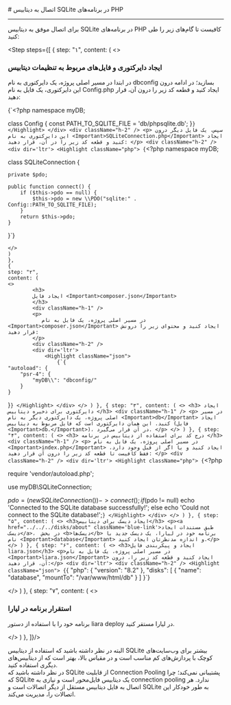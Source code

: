 
<Layout>
# اتصال به دیتابیس SQLite در برنامه‌های PHP
<hr className="mb-2" />

<p> برای اتصال موفق به دیتابیس SQLite در برنامه‌های PHP کافیست تا گام‌های زیر را طی کنید: </p>
<div className="h-2" />

<Step  steps={[
    {
    step: "۱",
    content: (
    <>
            <h3>ایجاد دایرکتوری و فایل‌های مربوط به تنظیمات دیتابیس</h3>
            <p>
                در ابتدا در مسیر اصلی پروژه، یک دایرکتوری به نام <Important>dbconfig</Important> بسازید؛ در 
                ادامه درون این دایرکتوری، یک فایل به نام <Important>Config.php</Important> ایجاد کنید و قطعه کد زیر را درون آن، قرار دهید:
            </p>
            <div className="h-2" />
            <div dir='ltr'>
                <Highlight className="php">
                    {`<?php
namespace myDB;

class Config {
    const PATH_TO_SQLITE_FILE = 'db/phpsqlite.db';
}`}
                </Highlight>
            </div>
            <div className="h-2" />
            <p>
                سپس، یک فایل دیگر درون این دایرکتوری به نام <Important>SQLiteConnection.php</Important> ایجاد کنید و قطعه کد زیر را در آن، قرار دهید:
            </p>
            <div className="h-2" />
            <div dir='ltr'>
                <Highlight className="php">
                    {`<?php
namespace myDB;

class SQLiteConnection {

    private $pdo;

    public function connect() {
        if ($this->pdo == null) {
            $this->pdo = new \\PDO("sqlite:" . Config::PATH_TO_SQLITE_FILE);
        }
        return $this->pdo;
    }
}`}
                </Highlight>
            </div>
            <div className="h-2" />

    </>
    )
    },
    {
    step: "۲",
    content: (
    <>
            <h3>
            ایجاد فایل <Important>composer.json</Important>
            </h3>
            <div className="h-1" />
            <p>
               در مسیر اصلی پروژه، یک فایل به نام <Important>composer.json</Important> ایجاد کنید و محتوای زیر را درونش قرار دهید:
            </p>
            <div className="h-2" />
            <div dir='ltr'>
                <Highlight className="json">
                    {`{
    "autoload": {
        "psr-4": {
            "myDB\\": "dbconfig/"
        }
    }
}`}
                </Highlight>
            </div>
    </>
    )
    },
    {
    step: "۳",
    content: (
    <>
            <h3>
            ایجاد دایرکتوری برای ذخیره دیتابیس
            </h3>
            <div className="h-1" />
            <p>
               در مسیر اصلی پروژه، یک دایرکتوری دیگر به نام <Important>db</Important> ایجاد کنید. این همان دایرکتوری است که فایل مربوط به دیتابیس (فایل <Important>db.</Important>)، در آن قرار می‌گیرد.
            </p>
    </>
    )
    },
    {
    step: "۴",
    content: (
    <>
            <h3>
            درج کد برای استفاده از دیتابیس در برنامه
            </h3>
            <div className="h-1" />
            <p>
               در مسیر اصلی پروژه، یک فایل به نام <Important>index.php</Important> ایجاد کنید و یا اگر از قبل وجود دارد، فقط کافیست تا قطعه کد زیر را درون آن قرار دهید:
            </p>
            <div className="h-2" />
            <div dir='ltr'>
                <Highlight className="php">
                    {`<?php

require 'vendor/autoload.php';

use myDB\SQLiteConnection;

$pdo = (new SQLiteConnection())->connect();
if ($pdo != null)
    echo 'Connected to the SQLite database successfully!';
else
    echo 'Could not connect to the SQLite database!';`}
                </Highlight>
            </div>
    </>
    )
    },
    {
    step: "۵",
    content: (
    <>
        <h3>ایجاد دیسک برای دیتابیس</h3>
        <p><a href="../../../disks/about" className='blue-link'>طبق مستندات ایجاد دیسک</a>،  در بخش <b>دیسک‌ها</b> برنامه خود در لیارا، یک دیسک جدید با نام <Important>database</Important> و اندازه مدنظرتان ایجاد کنید.</p>
    </>
    )
    },
    {
    step: "۶",
    content: (
    <>
        <h3>ایجاد و پیکربندی فایل liara.json</h3>
        <p>در مسیر اصلی پروژه، یک فایل به نام <Important>liara.json</Important> ایجاد کنید و قطعه کد زیر را، درون آن، قرار دهید:</p>
        <div dir='ltr'>
        <div className="h-2" />
        <Highlight className="json">
        {`{
    "php": {
        "version": "8.2"
      },
    "disks": [
        {
            "name": "database",
            "mountTo": "/var/www/html/db"
        }
    ]
}`}
        </Highlight>
        </div>
    </>
    )
    },
    {
    step: "۷",
    content: (
    <>
        <h3>استقرار برنامه در لیارا</h3>
        <p>برنامه خود را با استفاده از دستور <Important>liara deploy</Important> در لیارا مستقر کنید.</p>
    </>
    )
    },
]}/>
    
<div className="h-4" />
البته در نظر داشته باشید که استفاده از دیتابیس SQLite بیشتر برای وب‌سایت‌های کوچک با پردازش‌های کم مناسب است و 
در مقیاس بالا، بهتر است که از دیتابیس‌های دیگری استفاده کنید.

<Section id="connection-pooling" title="استفاده از Connection Pooling" />
در نظر داشته باشید که SQLite از قابلیت Connection Pooling پشتیبانی نمی‌کند؛ چرا که SQLite یک دیتابیس فایل‌محور است و نیازی به connection pooling ندارد. هر اتصال به فایل دیتابیس مستقل از دیگر اتصالات است و SQLite به طور خودکار این اتصالات را، مدیریت می‌کند.


</Layout>